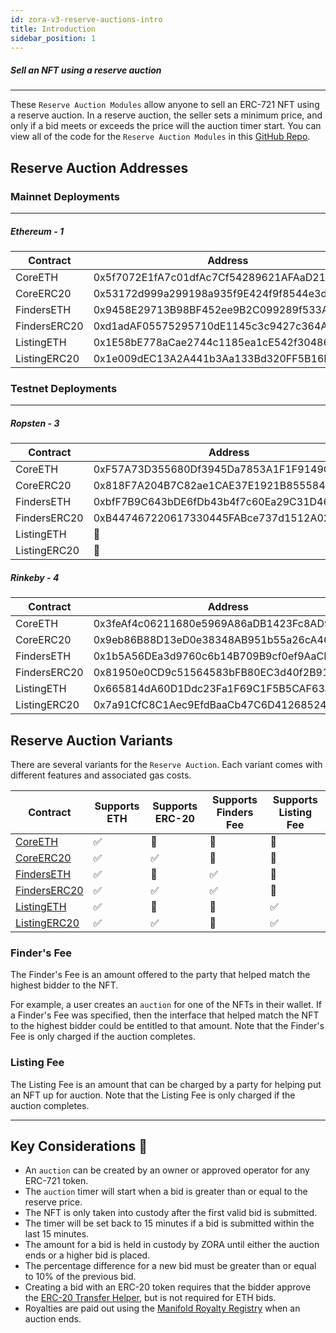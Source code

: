 ```yaml
---
id: zora-v3-reserve-auctions-intro
title: Introduction
sidebar_position: 1
---
```



##### Sell an NFT using a reserve auction

---
These `Reserve Auction Modules` allow anyone to sell an ERC-721 NFT using a reserve auction.
In a reserve auction, the seller sets a minimum price, and only if a bid meets or exceeds the price will the auction timer start.
You can view all of the code for the `Reserve Auction Modules` in this [GitHub Repo](https://github.com/ourzora/v3/tree/main/contracts/modules/ReserveAuction).

## Reserve Auction Addresses

### Mainnet Deployments
---
##### Ethereum - 1
| **Contract**       | **Address**                                |
| -------------------|--------------------------------------------|
| CoreETH            | 0x5f7072E1fA7c01dfAc7Cf54289621AFAaD2184d0 |
| CoreERC20          | 0x53172d999a299198a935f9E424f9f8544e3d4292 |
| FindersETH         | 0x9458E29713B98BF452ee9B2C099289f533A5F377 |
| FindersERC20       | 0xd1adAF05575295710dE1145c3c9427c364A70a7f |
| ListingETH         | 0x1E58bE778aCae2744c1185ea1cE542f304860B96 |
| ListingERC20       | 0x1e009dEC13A2A441b3Aa133Bd320FF5B16B22E71 |

### Testnet Deployments
---
##### Ropsten - 3
| **Contract**       | **Address**                                |
| -------------------|--------------------------------------------|
| CoreETH            | 0xF57A73D355680Df3945Da7853A1F1F9149C7DA4D |
| CoreERC20          | 0x818F7A204B7C82ae1CAE37E1921B855584da67D9 |
| FindersETH         | 0xbfF7B9C643bDE6fDb43b4f7c60Ea29C31D4621Df |
| FindersERC20       | 0xB447467220617330445FABce737d1512A0205531 |
| ListingETH         | 🚫 |
| ListingERC20       | 🚫 |

##### Rinkeby - 4
| **Contract**       | **Address**                                |
| -------------------|--------------------------------------------|
| CoreETH            | 0x3feAf4c06211680e5969A86aDB1423Fc8AD9e994 |
| CoreERC20          | 0x9eb86B88D13eD0e38348AB951b55a26cA468A262 |
| FindersETH         | 0x1b5A56DEa3d9760c6b14B709B9cf0ef9AaCD2730 |
| FindersERC20       | 0x81950e0CD9c51564583bFB80EC3d40f2B915A956 |
| ListingETH         | 0x665814dA60D1Ddc23Fa1F69C1F5B5CAF63ab24b3 |
| ListingERC20       | 0x7a91CfC8C1Aec9EfdBaaCb47C6D41268524D47D4 |


## Reserve Auction Variants
There are several variants for the `Reserve Auction`. Each variant comes with different features and associated gas costs.

| Contract                                              | Supports ETH | Supports ERC-20  | Supports Finders Fee| Supports Listing Fee |
|-------------------------------------------------------|----------------|----------------|---------------------|----------------------|
|[CoreETH](./core/zora-v3-auctions-coreETH)             |   ✅           |   🚫            |     🚫              |  🚫
|[CoreERC20](./core/zora-v3-auctions-coreERC20)         |   ✅           |   ✅            |     🚫              |  🚫
|[FindersETH](./finders/zora-v3-auctions-finderETH)     |   ✅           |   🚫            |     ✅              |  🚫
|[FindersERC20](./finders/zora-v3-auctions-finderERC20) |   ✅           |   ✅            |     ✅              |  🚫
|[ListingETH](./listing/zora-v3-auctions-listingERC20)  |   ✅           |   🚫            |     🚫              |  ✅
|[ListingERC20](./listing/zora-v3-auctions-listingERC20)|   ✅           |   ✅            |     🚫              |  ✅

### Finder's Fee
The Finder's Fee is an amount offered to the party that helped match the highest bidder to the NFT.

For example, a user creates an `auction` for one of the NFTs in their wallet. 
If a Finder's Fee was specified, then the interface that helped match the NFT to the highest bidder could be entitled to that amount. 
Note that the Finder's Fee is only charged if the auction completes.

### Listing Fee
The Listing Fee is an amount that can be charged by a party for helping put an NFT up for auction.
Note that the Listing Fee is only charged if the auction completes.

---

## Key Considerations 🔑
- An `auction` can be created by an owner or approved operator for any ERC-721 token.
- The `auction` timer will start when a bid is greater than or equal to the reserve price.
- The NFT is only taken into custody after the first valid bid is submitted.
- The timer will be set back to 15 minutes if a bid is submitted within the last 15 minutes.
- The amount for a bid is held in custody by ZORA until either the auction ends or a higher bid is placed.
- The percentage difference for a new bid must be greater than or equal to 10% of the previous bid.
- Creating a bid with an ERC-20 token requires that the bidder approve the [ERC-20 Transfer Helper](../../../smart-contracts/zora-v3#approving-tokens-to-v3), but is not required for ETH bids.
- Royalties are paid out using the [Manifold Royalty Registry](https://royaltyregistry.xyz/lookup) when an auction ends.